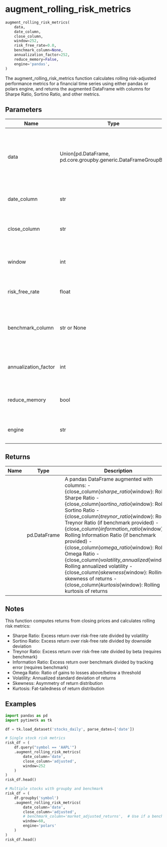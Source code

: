 # augment_rolling_risk_metrics { #pytimetk.augment_rolling_risk_metrics }

```python
augment_rolling_risk_metrics(
    data,
    date_column,
    close_column,
    window=252,
    risk_free_rate=0.0,
    benchmark_column=None,
    annualization_factor=252,
    reduce_memory=False,
    engine='pandas',
)
```

The augment_rolling_risk_metrics function calculates rolling risk-adjusted performance
metrics for a financial time series using either pandas or polars engine, and returns
the augmented DataFrame with columns for Sharpe Ratio, Sortino Ratio, and other metrics.

## Parameters {.doc-section .doc-section-parameters}

| Name                 | Type                                                            | Description                                                                                                                                | Default    |
|----------------------|-----------------------------------------------------------------|--------------------------------------------------------------------------------------------------------------------------------------------|------------|
| data                 | Union\[pd.DataFrame, pd.core.groupby.generic.DataFrameGroupBy\] | The input data can be a pandas DataFrame or a pandas DataFrameGroupBy object containing the time series data for risk metric calculations. | _required_ |
| date_column          | str                                                             | The name of the column containing dates or timestamps.                                                                                     | _required_ |
| close_column         | str                                                             | The column containing closing prices to calculate returns and risk metrics from.                                                           | _required_ |
| window               | int                                                             | The rolling window size for calculations (e.g., 252 for annual). Default is 252.                                                           | `252`      |
| risk_free_rate       | float                                                           | The assumed risk-free rate (e.g., 0.0 for 0%). Default is 0.0.                                                                             | `0.0`      |
| benchmark_column     | str or None                                                     | The column containing benchmark returns (e.g., market index) for Treynor and Information Ratios. Default is None.                          | `None`     |
| annualization_factor | int                                                             | The factor to annualize returns and volatility (e.g., 252 for daily data). Default is 252.                                                 | `252`      |
| reduce_memory        | bool                                                            | If True, reduces memory usage of the DataFrame before calculation. Default is False.                                                       | `False`    |
| engine               | str                                                             | The computation engine to use: 'pandas' or 'polars'. Default is 'pandas'.                                                                  | `'pandas'` |

## Returns {.doc-section .doc-section-returns}

| Name   | Type         | Description                                                                                                                                                                                                                                                                                                                                                                                                                                                                                                                                                                                                                            |
|--------|--------------|----------------------------------------------------------------------------------------------------------------------------------------------------------------------------------------------------------------------------------------------------------------------------------------------------------------------------------------------------------------------------------------------------------------------------------------------------------------------------------------------------------------------------------------------------------------------------------------------------------------------------------------|
|        | pd.DataFrame | A pandas DataFrame augmented with columns: - {close_column}_sharpe_ratio_{window}: Rolling Sharpe Ratio - {close_column}_sortino_ratio_{window}: Rolling Sortino Ratio - {close_column}_treynor_ratio_{window}: Rolling Treynor Ratio (if benchmark provided) - {close_column}_information_ratio_{window}: Rolling Information Ratio (if benchmark provided) - {close_column}_omega_ratio_{window}: Rolling Omega Ratio - {close_column}_volatility_annualized_{window}: Rolling annualized volatility - {close_column}_skewness_{window}: Rolling skewness of returns - {close_column}_kurtosis_{window}: Rolling kurtosis of returns |

## Notes {.doc-section .doc-section-notes}

This function computes returns from closing prices and calculates rolling risk metrics:

- Sharpe Ratio: Excess return over risk-free rate divided by volatility
- Sortino Ratio: Excess return over risk-free rate divided by downside deviation
- Treynor Ratio: Excess return over risk-free rate divided by beta (requires benchmark)
- Information Ratio: Excess return over benchmark divided by tracking error (requires benchmark)
- Omega Ratio: Ratio of gains to losses above/below a threshold
- Volatility: Annualized standard deviation of returns
- Skewness: Asymmetry of return distribution
- Kurtosis: Fat-tailedness of return distribution

## Examples {.doc-section .doc-section-examples}

``` python
import pandas as pd
import pytimetk as tk

df = tk.load_dataset('stocks_daily', parse_dates=['date'])

# Single stock risk metrics
risk_df = (
    df.query("symbol == 'AAPL'")
    .augment_rolling_risk_metrics(
        date_column='date',
        close_column='adjusted',
        window=252
    )
)
risk_df.head()
```

``` python
# Multiple stocks with groupby and benchmark
risk_df = (
    df.groupby('symbol')
    .augment_rolling_risk_metrics(
        date_column='date',
        close_column='adjusted',
        # benchmark_column='market_adjusted_returns',  # Use if a benchmark returns column exists
        window=60,
        engine='polars'
    )
)
risk_df.head()
```